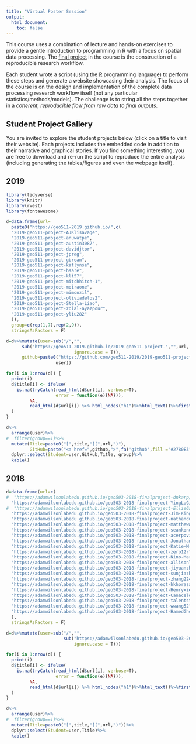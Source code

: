 ```yaml
---
title: "Virtual Poster Session"
output:
  html_document:
    toc: false
---
```

 
This course uses a combination of lecture and hands-on exercises to provide a gentle introduction to programming in R with a focus on spatial data processing. The [final project](Project.html) in the course is the construction of a reproducible research workflow.

Each student wrote a script (using the [R](https://www.r-project.org/) programming language) to perform these steps and generate a website showcasing their analysis. The focus of the course is on the design and implementation of the complete data processing research workflow itself (not any particular statistics/methods/models). The challenge is to string all the steps together in a _coherent, reproducible flow from raw data to final outputs_.  

## Student Project Gallery

You are invited to explore the student projects below (click on a title to visit their website).  Each projects includes the embedded code in addition to their narrative and graphical stories.   If you find something interesting, you are free to download and re-run the script to reproduce the entire analysis (including generating the tables/figures and even the webpage itself).

## 2019
```r
library(tidyverse)
library(knitr)
library(rvest)
library(fontawesome)

d=data.frame(url=
  paste0("https://geo511-2019.github.io/",c(
  "2019-geo511-project-AJKlisavage",
  "2019-geo511-project-anuwatpe",
  "2019-geo511-project-austin3087",
  "2019-geo511-project-davidjtor",
  "2019-geo511-project-jpreg",
  "2019-geo511-project-gbream",
  "2019-geo511-project-katlynse",
  "2019-geo511-project-hsare",
  "2019-geo511-project-kli57",
  "2019-geo511-project-mitchhitch-1",
  "2019-geo511-project-moiraone",
  "2019-geo511-project-mimonzil",
  "2019-geo511-project-oliviadelos2",
  "2019-geo511-project-Stella-Liao",
  "2019-geo511-project-zolal-ayazpour",
  "2019-geo511-project-yliu282"
  )),
  group=c(rep(1,7),rep(2,9)),
  stringsAsFactors = F)

d=d%>%mutate(user=sub("/","",
      sub("https://geo511-2019.github.io/2019-geo511-project-","",url,
                          ignore.case = T)),
      github=paste0("https://github.com/geo511-2019/2019-geo511-project-",
                   user))
```


```r
for(i in 1:nrow(d)) {
  print(i)
  d$title[i] <- ifelse(
    is.na(tryCatch(read_html(d$url[i], verbose=T), 
                   error = function(e){NA})),
         NA,
         read_html(d$url[i]) %>% html_nodes("h1")%>%html_text()%>%first()
  )
}

```

```r
d%>%
  arrange(user)%>%
#  filter(group==1)%>%
  mutate(Title=paste0("[",title,"](",url,")"),
         GitHub=paste("<a href=",github,">",fa('github',fill ="#2780E3"),"</i></a>"))%>%
  dplyr::select(Student=user,GitHub,Title, group)%>%
  kable()
```



## 2018

```r
d=data.frame(url=c(
#  "https://adamwilsonlabedu.github.io/geo503-2018-finalproject-dnkarp/",
  "https://adamwilsonlabedu.github.io/geo503-2018-finalproject-YingLuGit/",
#  "https://adamwilsonlabedu.github.io/geo503-2018-finalproject-EllieGaiser",
  "https://adamwilsonlabedu.github.io/geo503-2018-finalproject-Jim-King/",
  "https://adamwilsonlabedu.github.io/geo503-2018-finalproject-nathandubinin/",
  "https://adamwilsonlabedu.github.io/geo503-2018-finalproject-matthewamoia/",
  "https://adamwilsonlabedu.github.io/geo503-2018-finalproject-seankono/",
  "https://adamwilsonlabedu.github.io/geo503-2018-finalproject-acerpovicz/",
  "https://adamwilsonlabedu.github.io/geo503-2018-finalproject-JonathanMLynch/",
  "https://adamwilsonlabedu.github.io/geo503-2018-finalproject-Katie-M-Walsh",
  "https://adamwilsonlabedu.github.io/geo503-2018-finalproject-zero12r",
  "https://adamwilsonlabedu.github.io/geo503-2018-finalproject-Nino-Martinez/",
  "https://adamwilsonlabedu.github.io/geo503-2018-finalproject-allisonleet",
  "https://adamwilsonlabedu.github.io/geo503-2018-finalproject-jiyuanzh",
  "https://adamwilsonlabedu.github.io/geo503-2018-finalproject-sunjiazh",
  "https://adamwilsonlabedu.github.io/geo503-2018-finalproject-zhang224",
  "https://adamwilsonlabedu.github.io/geo503-2018-finalproject-hkhorasani",
  "https://adamwilsonlabedu.github.io/geo503-2018-finalproject-Henryxie1003",
  "https://adamwilsonlabedu.github.io/geo503-2018-finalproject-Canacelqr",
  "https://adamwilsonlabedu.github.io/geo503-2018-finalproject-talentstuder",
  "https://adamwilsonlabedu.github.io/geo503-2018-finalproject-wwang52",
  "https://adamwilsonlabedu.github.io/geo503-2018-finalproject-HamedGhodsi90"
  ),
  stringsAsFactors = F)

d=d%>%mutate(user=sub("/","",
                      sub("https://adamwilsonlabedu.github.io/geo503-2018-finalproject-","",url,
                          ignore.case = T)))
```


```r

for(i in 1:nrow(d)) {
  print(i)
  d$title[i] <- ifelse(
    is.na(tryCatch(read_html(d$url[i], verbose=T), 
                   error = function(e){NA})),
         NA,
         read_html(d$url[i]) %>% html_nodes("h1")%>%html_text()%>%first()
  )
}

```

```r
d%>%
  arrange(user)%>%
#  filter(group==1)%>%
  mutate(Title=paste0("[",title,"](",url,")"))%>%
  dplyr::select(Student=user,Title)%>%
  kable()
```
